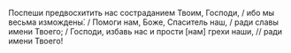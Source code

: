 Поспеши предвосхитить нас состраданием Твоим, Господи, / ибо мы весьма измождены́. / Помоги нам, Боже, Спаситель наш, / ради славы имени Твоего; / Господи, избавь нас и прости <R>[</R>нам<R>]</R> грехи наши, // ради имени Твоего!
